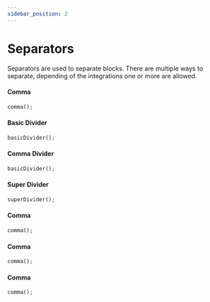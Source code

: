 ```yaml
---
sidebar_position: 2
---
```


# Separators



Separators are used to separate blocks. There are multiple ways to separate, depending of the integrations one or more are allowed.

<Tabs>
<TabItem value="wb" label="Web">

#### Comma

<Tabs>
<TabItem value="php" label="PHP">

```php
comma();
```

</TabItem>
</Tabs>

#### Basic Divider

<Tabs>
<TabItem value="php" label="PHP">

```php
basicDivider();
```

</TabItem>
</Tabs>

#### Comma Divider

<Tabs>
<TabItem value="php" label="PHP">

```php
basicDivider();
```

</TabItem>
</Tabs>

#### Super Divider

<Tabs>
<TabItem value="php" label="PHP">

```php
superDivider();
```

</TabItem>
</Tabs>

</TabItem>
<TabItem value="fb" label="Facebook">

#### Comma

<Tabs>
<TabItem value="php" label="PHP">

```php
comma();
```

</TabItem>
</Tabs>

</TabItem>
<TabItem value="tg" label="Telegram">

#### Comma

<Tabs>
<TabItem value="php" label="PHP">

```php
comma();
```

</TabItem>
</Tabs>

</TabItem>
<TabItem value="ws" label="WhatsApp">

#### Comma

<Tabs>
<TabItem value="php" label="PHP">

```php
comma();
```

</TabItem>
</Tabs>

</TabItem>
</Tabs>
